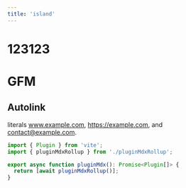 ```yaml
---
title: 'island'
---
```


# 123123

# GFM

## Autolink

literals www.example.com, https://example.com, and contact@example.com.

```ts
import { Plugin } from 'vite';
import { pluginMdxRollup } from './pluginMdxRollup';

export async function pluginMdx(): Promise<Plugin[]> {
  return [await pluginMdxRollup()];
}
```
